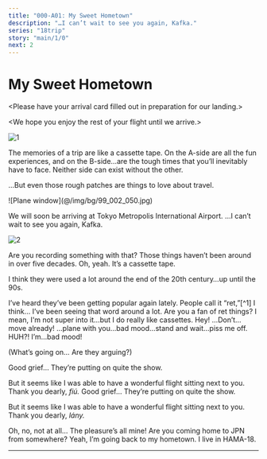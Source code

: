 ```yaml
---
title: "000-A01: My Sweet Hometown"
description: "…I can’t wait to see you again, Kafka."
series: "18trip"
story: "main/1/0"
next: 2
---
```



# My Sweet Hometown

<Divider loc="Plane"/>

<Box type="radio">
&lt;&NoBreak;Please have your arrival card filled out in preparation for our landing.&NoBreak;&gt;

&lt;&NoBreak;We hope you enjoy the rest of your flight until we arrive.&NoBreak;&gt;
</Box>

![1](1.jpg)

The memories of a trip are like a cassette tape. On the A-side are all the fun experiences, and on the B-side…are the tough times that you’ll inevitably have to face. Neither side can exist without the other.

…But even those rough patches are things to love about travel.

<p class="bg">![Plane window](@/img/bg/99_002_050.jpg)</p>

<Box type="radio">
We will soon be arriving at Tokyo Metropolis International Airport.
</Box>

<Bubble mc>
…I can’t wait to see you again, Kafka.
</Bubble>

![2](2.jpg)

<Bubble character="Kuguri" name="Seatmate">
Are you recording something with that? Those things haven’t been around in over five decades.
</Bubble>

<Bubble mc>
Oh, yeah. It’s a cassette tape.

I think they were used a lot around the end of the 20th century…up until the 90s.
</Bubble>

<Bubble character="Kuguri" name="Seatmate">
I’ve heard they’ve been getting popular again lately. People call it “ret,”[^1] I think… I’ve been seeing that word around a lot. Are you a fan of ret things?
</Bubble>

<Bubble mc>
I mean, I'm not super into it…but I do really like cassettes.
</Bubble>

<Bubble character="Renga" unknown>
Hey! …Don’t…move already!
</Bubble>

<Bubble character="Liguang" unknown>
…plane with you…bad mood…stand and wait…piss me off.
</Bubble>

<Bubble character="Renga" unknown>
HUH?! I’m…bad mood!
</Bubble>

<Bubble mc>
<p class="t">(What’s going on… Are they arguing?)</p>
</Bubble>

<Diff g="m">
<Bubble character="Kuguri" name="Seatmate">
Good grief… They’re putting on quite the show.

But it seems like I was able to have a wonderful flight sitting next to you. Thank you dearly, _fiú._
</Bubble>
</Diff>
<Diff g="f">
<Bubble character="Kuguri" name="Seatmate">
Good grief… They’re putting on quite the show.

But it seems like I was able to have a wonderful flight sitting next to you. Thank you dearly, _lány._
</Bubble>
</Diff>

<Bubble mc>
Oh, no, not at all… The pleasure’s all mine!
</Bubble>

<Bubble character="Kuguri" name="Seatmate">
Are you coming home to JPN from somewhere?
</Bubble>

<Bubble mc>
Yeah, I’m going back to my hometown. I live in HAMA-18.
</Bubble>

---

[^1]: From レトい, a made-up word made to be an alternative to the word レトロ, which directly translates to "retro."
